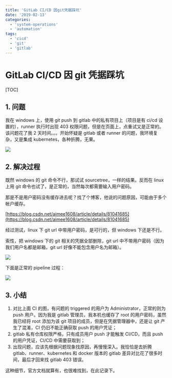 ```yaml
---
title: 'GitLab CI/CD 因git凭据踩坑'
date: '2019-02-13'
categories:
  - 'system-operations'
  - 'automation'
tags:
  - 'cicd'
  - 'git'
  - 'gitlab'
---
```


# GitLab CI/CD 因 git 凭据踩坑

[TOC]

## 1. 问题

我在 windows 上，使用 git push 到 gitlab 中的私有项目上（项目是有 ci/cd 设置的），runner 执行时出现 403 权限问题，但是在页面上，点重试又是正常的。该问题花了我 2 天时间。。。开始怀疑是 gitlab 或者 runner 的问题，我环境复杂，又是集成 kubernetes，各种折腾，无果。

![](images/1550046954141-1024x384.png)

## 2. 解决过程

既然 windows 的 git 命令不行，那试试 sourcetree，一样的结果。反而在 linux 上用 git 命令也试了，是正常的，当然每次都需要输入用户密码。

那是不是用户密码没有缓存进去呢？找了个博客，他说的问题原因，可能由于多个帐户缓存。

[https://blog.csdn.net/aimee1608/article/details/81041685](https://blog.csdn.net/aimee1608/article/details/81041685)

经过测试，linux 下 git url 中带用户密码，是可行的，但 windows 下还是不行。

索性，把 windows 下的 git 相关的凭据全部删除，git url 中不带用户密码（因为我们用户名都是邮箱，git url 好像不能包含用户名为邮箱）。

![](images/1550046649996.png)

下面是正常的 pipeline 过程：

![](images/1550048075931.png)

## 3. 小结

1. 对比上面 CI 的图，有问题的 triggered 的用户为 Administrator，正常的则为 push 用户。因为我是 gitlab 管理员，我本机也缓存了 root 的用户密码，虽然我已经将 root 添加为该 git 项目的成员，但是在凭据管理器中，还是让 git 产生了混淆，CI 仍旧不能正确获取 push 的用户凭证；
2. gitlab 私有仓库权限严格，只有成员用户 push 才能触发 CI/CD，而且 push 的用户凭证，CI/CD 中需要获取到；
3. 出现问题，应该先根据问题现象找原因，再慢慢深入。我恰恰是去折腾 gitlab、runner、kubernetes 和 docker 版本的 gitlab 差异对比花了很多时间，最后才回来找 gitlab 403 错误。

这种细节，官方文档就算有，也很难找到，在此记录下。
